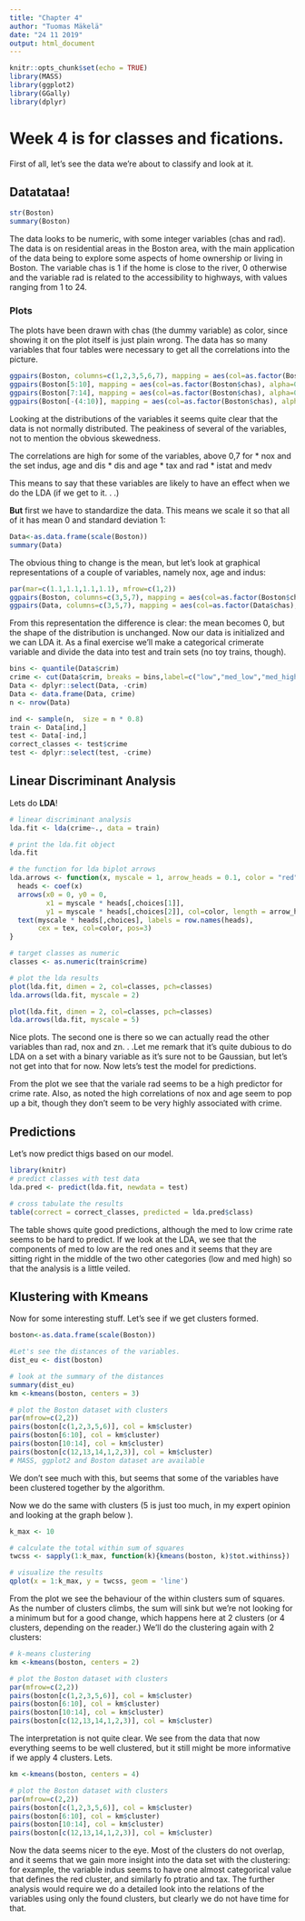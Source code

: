 ```yaml
---
title: "Chapter 4"
author: "Tuomas Mäkelä"
date: "24 11 2019"
output: html_document
---
```


```r
knitr::opts_chunk$set(echo = TRUE)
library(MASS)
library(ggplot2)
library(GGally)
library(dplyr)
```

# Week 4 is for classes and fications.

First of all, let's see the data we're about to classify and look at it.

## Datatataa!

```r

str(Boston)
summary(Boston)
```
The data looks to be numeric, with some integer variables (chas and rad). The data is on residential areas in the Boston area, with the main application of the data being to explore some aspects of home ownership or living in Boston. The variable chas is 1 if the home is close to the river, 0 otherwise and the variable rad is related to the accessibility to highways, with values ranging from 1 to 24.

### Plots

The plots have been drawn with chas (the dummy variable) as color, since showing it on the plot itself is just plain wrong. The data has so many variables that four tables were necessary to get all the correlations into the picture.


```r
ggpairs(Boston, columns=c(1,2,3,5,6,7), mapping = aes(col=as.factor(Boston$chas), alpha=0.3), lower = list(combo = wrap("facethist", bins = 20)))
ggpairs(Boston[5:10], mapping = aes(col=as.factor(Boston$chas), alpha=0.3), lower = list(combo = wrap("facethist", bins = 20)))
ggpairs(Boston[7:14], mapping = aes(col=as.factor(Boston$chas), alpha=0.3), lower = list(combo = wrap("facethist", bins = 20)))
ggpairs(Boston[-(4:10)], mapping = aes(col=as.factor(Boston$chas), alpha=0.3), lower = list(combo = wrap("facethist", bins = 20)))
```

Looking at the distributions of the variables it seems quite clear that the data is not normally distributed. The peakiness of several of the variables, not to mention the obvious skewedness.

The correlations are high for some of the variables, above 0,7 for
* nox and the set indus, age and dis 
* dis and age
* tax and rad
* istat and medv

This means to say that these variables are likely to have an effect when we do the LDA (if we get to it. . .)

**But** first we have to standardize the data. This means we scale it so that all of it has mean 0 and standard deviation 1:

```r
Data<-as.data.frame(scale(Boston))
summary(Data)


```
The obvious thing to change is the mean, but let's look at graphical representations of a couple of variables, namely nox, age and indus:
```r

par(mar=c(1.1,1.1,1.1,1.1), mfrow=c(1,2))
ggpairs(Boston, columns=c(3,5,7), mapping = aes(col=as.factor(Boston$chas), alpha=0.3), lower = list(combo = wrap("facethist", bins = 20)))
ggpairs(Data, columns=c(3,5,7), mapping = aes(col=as.factor(Data$chas), alpha=0.3), lower = list(combo = wrap("facethist", bins = 20)))
```
   
From this representation the difference is clear: the mean becomes 0, but the shape of the distribution is unchanged. Now our data is initialized and we can LDA it. As a final exercise we'll make a categorical crimerate variable and divide the data into test and train sets (no toy trains, though). 
```r
bins <- quantile(Data$crim)
crime <- cut(Data$crim, breaks = bins,label=c("low","med_low","med_high","high"), include.lowest = TRUE)
Data <- dplyr::select(Data, -crim)
Data <- data.frame(Data, crime)
n <- nrow(Data)

ind <- sample(n,  size = n * 0.8)
train <- Data[ind,]
test <- Data[-ind,]
correct_classes <- test$crime
test <- dplyr::select(test, -crime)

```
 
## Linear Discriminant Analysis 

Lets do **LDA**!
```r
# linear discriminant analysis
lda.fit <- lda(crime~., data = train)

# print the lda.fit object
lda.fit

# the function for lda biplot arrows
lda.arrows <- function(x, myscale = 1, arrow_heads = 0.1, color = "red", tex = 0.75, choices = c(1,2)){
  heads <- coef(x)
  arrows(x0 = 0, y0 = 0, 
         x1 = myscale * heads[,choices[1]], 
         y1 = myscale * heads[,choices[2]], col=color, length = arrow_heads)
  text(myscale * heads[,choices], labels = row.names(heads), 
       cex = tex, col=color, pos=3)
}

# target classes as numeric
classes <- as.numeric(train$crime)

# plot the lda results
plot(lda.fit, dimen = 2, col=classes, pch=classes)
lda.arrows(lda.fit, myscale = 2)

plot(lda.fit, dimen = 2, col=classes, pch=classes)
lda.arrows(lda.fit, myscale = 5)

```

Nice plots. The second one is there so we can actually read the other variables than rad, nox and zn. . .Let me remark that it's quite dubious to do LDA on a set with a binary variable as it's sure not to be Gaussian, but let's not get into that for now. Now lets's test the model for predictions.

From the plot we see that the variale rad seems to be a high predictor for crime rate. Also, as noted the high correlations of nox and age seem to pop up a bit, though they don't seem to be very highly associated with crime.

## Predictions

Let's now predict thigs based on our model.

```r
library(knitr)
# predict classes with test data
lda.pred <- predict(lda.fit, newdata = test)

# cross tabulate the results
table(correct = correct_classes, predicted = lda.pred$class)
```

The table shows quite good predictions, although the med to low crime rate seems to be hard to predict. If we look at the LDA, we see that the components of med to low are the red ones and it seems that they are sitting right in the middle of the two other categories (low and med high) so that the analysis is a little veiled.

## Klustering with Kmeans

Now for some interesting stuff. Let's see if we get clusters formed.

```r
boston<-as.data.frame(scale(Boston))

#Let's see the distances of the variables.
dist_eu <- dist(boston)

# look at the summary of the distances
summary(dist_eu)
km <-kmeans(boston, centers = 3)

# plot the Boston dataset with clusters
par(mfrow=c(2,2))
pairs(boston[c(1,2,3,5,6)], col = km$cluster)
pairs(boston[6:10], col = km$cluster)
pairs(boston[10:14], col = km$cluster)
pairs(boston[c(12,13,14,1,2,3)], col = km$cluster)
# MASS, ggplot2 and Boston dataset are available

```

We don't see much with this, but seems that some of the variables have been clustered together by the algorithm.

Now we do the same with  clusters (5 is just too much, in my expert opinion and looking at the graph below
).
```r
k_max <- 10

# calculate the total within sum of squares
twcss <- sapply(1:k_max, function(k){kmeans(boston, k)$tot.withinss})

# visualize the results
qplot(x = 1:k_max, y = twcss, geom = 'line')


```

From the plot we see the behaviour of the within clusters sum of squares. As the number of clusters climbs, the sum will sink but we're not looking for a minimum but for a good change, which happens here at 2 clusters (or 4 clusters, depending on the reader.) We'll do the clustering again with 2 clusters:

```r
# k-means clustering
km <-kmeans(boston, centers = 2)

# plot the Boston dataset with clusters
par(mfrow=c(2,2))
pairs(boston[c(1,2,3,5,6)], col = km$cluster)
pairs(boston[6:10], col = km$cluster)
pairs(boston[10:14], col = km$cluster)
pairs(boston[c(12,13,14,1,2,3)], col = km$cluster)
```
The interpretation is not quite clear. We see from the data that now everything seems to be well clustered, but it still might be more informative if we apply 4 clusters. Lets. 

```r
km <-kmeans(boston, centers = 4)

# plot the Boston dataset with clusters
par(mfrow=c(2,2))
pairs(boston[c(1,2,3,5,6)], col = km$cluster)
pairs(boston[6:10], col = km$cluster)
pairs(boston[10:14], col = km$cluster)
pairs(boston[c(12,13,14,1,2,3)], col = km$cluster)
```
  
Now the data seems nicer to the eye. Most of the clusters do not overlap, and it seems that we gain more insight into the data set with the clustering: for example, the variable indus seems to have one almost categorical value that defines the red cluster, and similarly fo ptratio and tax. The further analysis would require we do a detailed look into the relations of the variables using only the found clusters, but clearly we do not have time for that.
